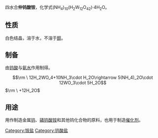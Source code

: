 {{chembox
| Watchedfields = changed
| verifiedrevid = 399520268
|   ImageFile = Pile of ammonium paratungstate on a green background.jpg
| Section1 = {{Chembox Identifiers
|   ChemSpiderID_Ref = {{chemspidercite|correct|chemspider}}
| ChemSpiderID = 21241467
| InChI = 1/10H3N.41O.12W/h10*1H3;;;;;;;;;;;;;;;;;;;;;;;;;;;;;;;;;;;;;;;;;;;;;;;;;;;;;/q;;;;;;;;;;;;;;;;;;;;;;;;;;;;;;;;;;;;;;;;;;;;;;5*-2;;;;;;;;;;;;/p+10/r10H3N.12O3W.5O/c;;;;;;;;;;12*1-4(2)3;;;;;/h10*1H3;;;;;;;;;;;;;;;;;/q;;;;;;;;;;;;;;;;;;;;;;5*-2/p+10
| InChIKey = LZTNPCZGBGTJFN-GEIIXCJIAC
| StdInChI_Ref = {{stdinchicite|correct|chemspider}}
| StdInChI = 1S/10H3N.41O.12W/h10*1H3;;;;;;;;;;;;;;;;;;;;;;;;;;;;;;;;;;;;;;;;;;;;;;;;;;;;;/q;;;;;;;;;;;;;;;;;;;;;;;;;;;;;;;;;;;;;;;;;;;;;;5*-2;;;;;;;;;;;;/p+10
| StdInChIKey_Ref = {{stdinchicite|correct|chemspider}}
| StdInChIKey = LZTNPCZGBGTJFN-UHFFFAOYSA-X
| CASNo_Ref = {{cascite|correct|??}}
| CASNo = 11120-25-5
  }}
| Section2 = {{Chembox Properties
|   Formula = (NH<sub>4</sub>)<sub>10</sub>(H<sub>2</sub>W<sub>12</sub>O<sub>42</sub>)·4H<sub>2</sub>O
|   MolarMass = 3132.2 g/mol
|   Appearance = 白色结晶固体
|   Density = 
|   Solubility = 
|   MeltingPt = 
|   BoilingPt = 600 °C 分解
  }}
| Section7 = {{Chembox Hazards
|   EUClass = 未列出
  }}
}}
四水合'''仲钨酸铵'''，化学式(NH<sub>4</sub>)<sub>10</sub>(H<sub>2</sub>W<sub>12</sub>O<sub>42</sub>)·4H<sub>2</sub>O。

==性质==
白色结晶，溶于水，不溶于[[醇|醇]]。

==制备==
由[[钨酸|钨酸]]与[[氨水|氨水]]作用制得。
:<math>\rm \ 12H_2WO_4+10NH_3\cdot H_2O\rightarrow 5(NH_4)_2O\cdot 12WO_3\cdot 5H_2O</math><math>\rm \ +12H_2O</math>

==用途==
用作制造金属[[钨|钨]]、[[磷钨酸铵|磷钨酸铵]]和其他钨化合物的原料，也用于制造[[催化剂|催化剂]]。

{{Authority control}}
[[Category:铵盐|Category:铵盐]]
[[Category:钨酸盐|Category:钨酸盐]]